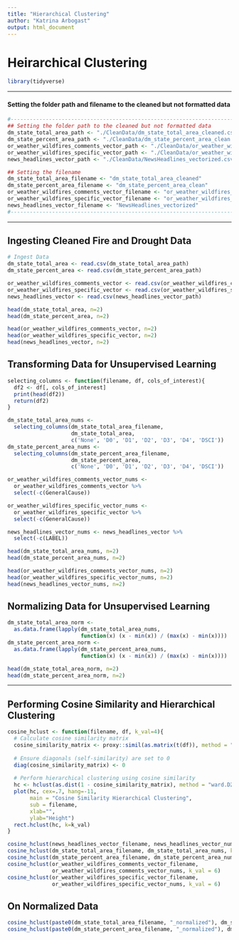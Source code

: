 ```yaml
---
title: "Hierarchical Clustering"
author: "Katrina Arbogast"
output: html_document
---
```


# Heirarchical Clustering

```r
library(tidyverse)
```

___

#### Setting the folder path and filename to the cleaned but not formatted data

```r
#-------------------------------------------------------------------------
## Setting the folder path to the cleaned but not formatted data
dm_state_total_area_path <- "./CleanData/dm_state_total_area_cleaned.csv"
dm_state_percent_area_path <- "./CleanData/dm_state_percent_area_clean.csv"
or_weather_wildfires_comments_vector_path <- "./CleanData/or_weather_wildfires_cause_comments_vectorized.csv"
or_weather_wildfires_specific_vector_path <- "./CleanData/or_weather_wildfires_specific_cause_vectorized.csv"
news_headlines_vector_path <- "./CleanData/NewsHeadlines_vectorized.csv"

## Setting the filename
dm_state_total_area_filename <- "dm_state_total_area_cleaned"
dm_state_percent_area_filename <- "dm_state_percent_area_clean"
or_weather_wildfires_comments_vector_filename <- "or_weather_wildfires_cause_comments_vectorized"
or_weather_wildfires_specific_vector_filename <- "or_weather_wildfires_specific_cause_vectorized"
news_headlines_vector_filename <- "NewsHeadlines_vectorized"
#-------------------------------------------------------------------------
```

___

## Ingesting Cleaned Fire and Drought Data

```r
# Ingest Data
dm_state_total_area <- read.csv(dm_state_total_area_path)
dm_state_percent_area <- read.csv(dm_state_percent_area_path)

or_weather_wildfires_comments_vector <- read.csv(or_weather_wildfires_comments_vector_path)
or_weather_wildfires_specific_vector <- read.csv(or_weather_wildfires_specific_vector_path)
news_headlines_vector <- read.csv(news_headlines_vector_path)
```

```r
head(dm_state_total_area, n=2)
head(dm_state_percent_area, n=2)

head(or_weather_wildfires_comments_vector, n=2)
head(or_weather_wildfires_specific_vector, n=2)
head(news_headlines_vector, n=2)
```



## Transforming Data for Unsupervised Learning 

```r
selecting_columns <- function(filename, df, cols_of_interest){
  df2 <- df[, cols_of_interest]
  print(head(df2))
  return(df2)
}
```

```r
dm_state_total_area_nums <-
  selecting_columns(dm_state_total_area_filename,
                    dm_state_total_area,
                    c('None', 'D0', 'D1', 'D2', 'D3', 'D4', 'DSCI'))
dm_state_percent_area_nums <-
  selecting_columns(dm_state_percent_area_filename,
                    dm_state_percent_area,
                    c('None', 'D0', 'D1', 'D2', 'D3', 'D4', 'DSCI'))

or_weather_wildfires_comments_vector_nums <- 
  or_weather_wildfires_comments_vector %>% 
  select(-c(GeneralCause))

or_weather_wildfires_specific_vector_nums <-
  or_weather_wildfires_specific_vector %>% 
  select(-c(GeneralCause))

news_headlines_vector_nums <- news_headlines_vector %>% 
  select(-c(LABEL))

```

```r
head(dm_state_total_area_nums, n=2)
head(dm_state_percent_area_nums, n=2)

head(or_weather_wildfires_comments_vector_nums, n=2)
head(or_weather_wildfires_specific_vector_nums, n=2)
head(news_headlines_vector_nums, n=2)
```


## Normalizing Data for Unsupervised Learning

```r
dm_state_total_area_norm <-
  as.data.frame(lapply(dm_state_total_area_nums,
                       function(x) (x - min(x)) / (max(x) - min(x))))
dm_state_percent_area_norm <-
  as.data.frame(lapply(dm_state_percent_area_nums,
                       function(x) (x - min(x)) / (max(x) - min(x))))
```

```r
head(dm_state_total_area_norm, n=2)
head(dm_state_percent_area_norm, n=2)
```

___



## Performing Cosine Similarity and Hierarchical Clustering




```r
cosine_hclust <- function(filename, df, k_val=4){
  # Calculate cosine similarity matrix
  cosine_similarity_matrix <- proxy::simil(as.matrix(t(df)), method = "cosine")
  
  # Ensure diagonals (self-similarity) are set to 0
  diag(cosine_similarity_matrix) <- 0
  
  # Perform hierarchical clustering using cosine similarity
  hc <- hclust(as.dist(1 - cosine_similarity_matrix), method = "ward.D2")
  plot(hc, cex=.7, hang=-11, 
       main = "Cosine Similarity Hierarchical Clustering", 
       sub = filename,
       xlab="",
       ylab="Height")
  rect.hclust(hc, k=k_val)
}
```

```r
cosine_hclust(news_headlines_vector_filename, news_headlines_vector_nums)
cosine_hclust(dm_state_total_area_filename, dm_state_total_area_nums, k_val=2)
cosine_hclust(dm_state_percent_area_filename, dm_state_percent_area_nums, k_val=2)
cosine_hclust(or_weather_wildfires_comments_vector_filename, 
              or_weather_wildfires_comments_vector_nums, k_val = 6)
cosine_hclust(or_weather_wildfires_specific_vector_filename,
              or_weather_wildfires_specific_vector_nums, k_val = 6)
```


## On Normalized Data



```r
cosine_hclust(paste0(dm_state_total_area_filename, "_normalized"), dm_state_total_area_norm, k_val=2)
cosine_hclust(paste0(dm_state_percent_area_filename, "_normalized"), dm_state_percent_area_norm, k_val=2)
```
